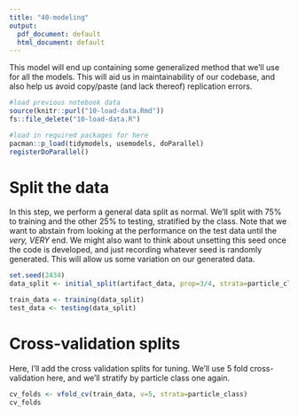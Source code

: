 ```yaml
---
title: "40-modeling"
output:
  pdf_document: default
  html_document: default
---
```


This model will end up containing some generalized method that we'll use for all the models.  This will aid us in maintainability of our codebase, and also help us avoid copy/paste (and lack thereof) replication errors.

```r
#load previous notebook data
source(knitr::purl("10-load-data.Rmd"))
fs::file_delete("10-load-data.R")

#load in required packages for here
pacman::p_load(tidymodels, usemodels, doParallel)
registerDoParallel()
```

# Split the data
In this step, we perform a general data split as normal.  We'll split with 75% to training and the other 25% to testing, stratified by the class.  Note that we want to abstain from looking at the performance on the test data until the _very, VERY_ end.  We might also want to think about unsetting this seed once the code is developed, and just recording whatever seed is randomly generated.  This will allow us some variation on our generated data.

```r
set.seed(2434)
data_split <- initial_split(artifact_data, prop=3/4, strata=particle_class)

train_data <- training(data_split)
test_data <- testing(data_split)
```


# Cross-validation splits
Here, I'll add the cross validation splits for tuning.  We'll use 5 fold cross-validation here, and we'll stratify by particle class one again.
```r
cv_folds <- vfold_cv(train_data, v=5, strata=particle_class)
cv_folds
```




